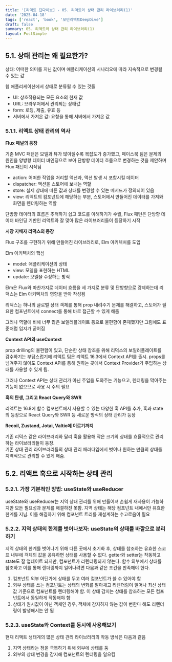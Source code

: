 ```yaml
---
title: '[리액트 딥다이브] - 05. 리액트와 상태 관리 라이브러리(1)'
date: '2025-04-18'
tags: ['react', 'book', '모던리액트DeepDive']
draft: false
summary: 05. 리액트와 상태 관리 라이브러리(1)
layout: PostSimple
---
```


## 5.1. 상태 관리는 왜 필요한가?

상태: 어떠한 의미를 지닌 값이며 애플리케이션의 시나리오에 따라 지속적으로 변경될 수 있는 값

웹 애플리케이션에서 상태로 분류될 수 있는 것들

- UI: 상호작용되는 모든 요소의 현재 값
- URL: 브라우저에서 관리되는 상태값
- form: 로딩, 제출, 유효 등
- 서버에서 가져온 값: 요청을 통해 서버에서 가져온 값

### 5.1.1. 리액트 상태 관리의 역사

**Flux 패널의 등장**

기존 MVC 패턴은 모델과 뷰가 많아질수록 복잡도가 증가했고, 페이스북 팀은 문제의 원인을 양방향 데이터 바인딩으로 보아 단방향 데이터 흐름으로 변경하는 것을 제안하며 Flux 패턴이 시작됨

- action: 어떠한 작업을 처리할 액션과, 액션 발생 시 포함시킬 데이터
- dispatcher: 액션을 스토어에 보내는 역할
- store: 실제 상태에 따른 값과 상태를 변경할 수 있는 메서드가 정의되어 있음
- view: 리액트의 컴포넌트에 해당하는 부분, 스토어에서 만들어진 데이터를 가져와 화면을 렌더링하는 역할

단방향 데이터의 흐름은 추적하기 쉽고 코드를 이해하기가 수월, Flux 패턴은 단방향 데이터 바인딩 기반인 리액트와 잘 맞아 많은 라이브러리들이 등장하기 시작

**시장 지배자 리덕스의 등장**

Flux 구조를 구현하기 위해 만들어진 라이브러리로, Elm 아키텍처를 도입

Elm 아키텍처의 핵심

- model: 애플리케이션의 상태
- view: 모델을 표현하는 HTML
- update: 모델을 수정하는 방식

Elm은 Flux와 마찬가지로 데이터 흐름을 세 가지로 분류 및 단방향으로 강제하는데 리덕스는 Elm 아키텍처의 영향을 받아 작성됨

리덕스는 하나의 글로벌 상태 객체를 통해 prop 내려주기 문제를 해결하고, 스토어가 필요한 컴포넌트에서 connect를 통해 바로 접근할 수 있게 해줌

그러나 역할에 비해 너무 많은 보일러플레이트 등으로 불편함이 존재했지만 그럼에도 표준처럼 입지가 굳어짐

**Context API와 useContext**

prop drilling의 불편함이 있고, 단순한 상태 참조를 위해 리덕스의 보일러플레이트를 감수하기는 부담스럽기에 리액트 팀은 리액트 16.3에서 Context API를 출시. props를 넘겨주지 않아도 Context API를 통해 원하는 곳에서 Context Provider가 주입하는 상태를 사용할 수 있게 됨.

그러나 Context API는 상태 관리가 아닌 주입을 도와주는 기능으고, 렌더링을 막아주는 기능이 없으므로 사용 시 주의 필요

**훅의 탄생, 그리고 React Query와 SWR**

리액트는 16.8에 함수 컴포넌트에서 사용할 수 있는 다양한 훅 API를 추가, 훅과 state의 등장으로 React Query와 SWR 등 새로운 방식의 상태 관리가 등장

**Recoil, Zustand, Jotai, Valtio에 이르기까지**

기존 리덕스 같은 라이브러리와 달리 훅을 활용해 작은 크기의 상태를 효율적으로 관리하는 라이브러리들이 등장.  
기존 상태 관리 라이브러리들의 상태 관리 패러다임에서 벗어나 원하는 만큼의 상태를 지역적으로 관리할 수 있게 해줌.

## 5.2. 리액트 훅으로 시작하는 상태 관리

### 5.2.1. 가장 기본적인 방법: useState와 useReducer

useState와 useReducer는 지역 상태 관리를 위해 만들어져 손쉽게 재사용이 가능하지만 모든 필요성과 문제를 해결하진 못함. 지역 상태는 해당 컴포넌트 내에서만 유효한 한계를 지님. 이를 해결하기 위해 컴포넌트 트리를 재설계하는 수고로움이 필요

### 5.2.2. 지역 상태의 한계를 벗어나보자: useState의 상태를 바깥으로 분리하기

지역 상태의 한계를 벗어나기 위해 다른 곳에서 초기화 후, 상태를 참조하는 유효한 스코프 내부에 객체의 값을 공유하면 상태를 사용할 수 없다. getter와 setter는 작동하고 state도 잘 업데이트 되지만, 컴포넌트가 리렌더링되지 않는다. 함수 외부에서 상태를 참조하고 이를 통해 렌더링까지 일어나려면 다음과 같은 조건을 만족해야 한다.

1. 컴포넌트 외부 어딘가에 상태를 두고 여러 컴포넌트가 쓸 수 있어야 함
2. 외부 상태를 쓰는 컴포넌트는 상태의 변화를 알아채고 리렌더링이 일어나 최신 상태값 기준으로 컴포넌트를 렌더링해야 함. 이 상태 감지는 상태를 참조하는 모든 컴포넌트에서 동일하게 작동해야 함
3. 상태가 원시값이 아닌 객체인 경우, 객체에 감지하지 않는 값이 변한다 해도 리렌더링이 발생해서는 안 됨

### 5.2.3. useState와 Context를 동시에 사용해보기

현재 리액트 생태계의 많은 상태 관리 라이브러리의 작동 방식은 다음과 같음

1. 지역 상태라는 점을 극복하기 위해 외부에 상태를 둠
2. 외부의 상태 변경을 감지해 컴포넌트의 렌더링을 일으킴
